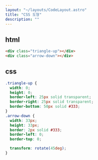 ```yaml
---
layout: "~/layouts/CodeLayout.astro"
title: "CSS 도형"
description: ""
---
```


## html

```html
<div class="triangle-up"></div>
<div class="arrow-down"></div>
```

## css

```css
.triangle-up {
  width: 0;
  height: 0;
  border-left: 25px solid transparent;
  border-right: 25px solid transparent;
  border-bottom: 50px solid #333;
}
.arrow-down {
  width: 33px;
  height: 33px;
  border: 2px solid #333;
  border-left: 0;
  border-top: 0;

  transform: rotate(45deg);
}
```

